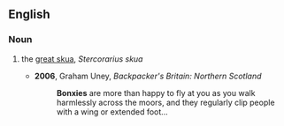 ==English==

===Noun===
{{en-noun}}

# {{UK|chiefly|Shetland}} the [[great skua]], ''Stercorarius skua''
#* '''2006''', Graham Uney, ''Backpacker's Britain: Northern Scotland‎''
#*: '''Bonxies''' are more than happy to fly at you as you walk harmlessly across the moors, and they regularly clip people with a wing or extended foot...